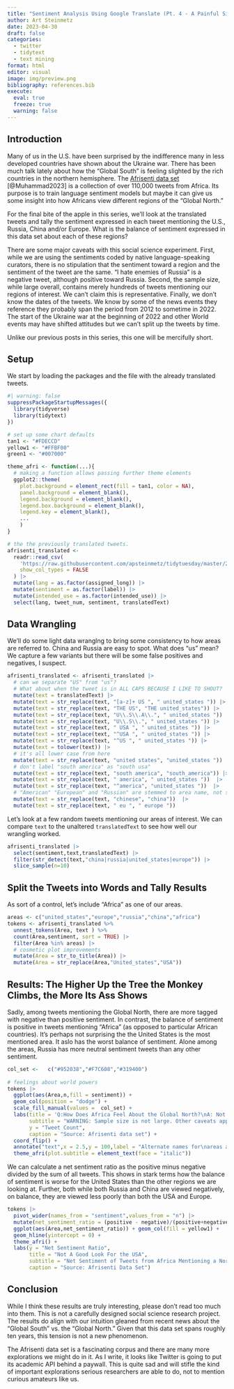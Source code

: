 ```yaml
---
title: "Sentiment Analysis Using Google Translate (Pt. 4 - A Painful Sight)"
author: Art Steinmetz
date: 2023-04-30
draft: false
categories: 
  - twitter
  - tidytext
  - text mining
format: html
editor: visual
image: img/preview.png
bibliography: references.bib
execute: 
  eval: true
  freeze: true
  warning: false
---
```


## Introduction

Many of us in the U.S. have been surprised by the indifference many in less developed countries have shown about the Ukraine war. There has been much talk lately about how the "Global South" is feeling slighted by the rich countries in the northern hemisphere. The [Afrisenti data set](https://arxiv.org/abs/2302.08956) [@Muhammad2023] is a collection of over 110,000 tweets from Africa. Its purpose is to train language sentiment models but maybe it can give us some insight into how Africans view different regions of the "Global North."

For the final bite of the apple in this series, we'll look at the translated tweets and tally the sentiment expressed in each tweet mentioning the U.S., Russia, China and/or Europe. What is the balance of sentiment expressed in this data set about each of these regions?

There are some major caveats with this social science experiment. First, while we are using the sentiments coded by native language-speaking curators, there is no stipulation that the sentiment toward a region and the sentiment of the tweet are the same. "I hate enemies of Russia" is a negative tweet, although positive toward Russia. Second, the sample size, while large overall, contains merely hundreds of tweets mentioning our regions of interest. We can't claim this is representative. Finally, we don't know the dates of the tweets. We know by some of the news events they reference they probably span the period from 2012 to sometime in 2022. The start of the Ukraine war at the beginning of 2022 and other World events may have shifted attitudes but we can't split up the tweets by time.

Unlike our previous posts in this series, this one will be mercifully short.

## Setup

We start by loading the packages and the file with the already translated tweets.

```r
#| warning: false
suppressPackageStartupMessages({
  library(tidyverse)
  library(tidytext)
})

# set up some chart defaults
tan1 <- "#FDECCD"
yellow1 <- "#FFBF00"
green1 <- "#007000"

theme_afri <- function(...){
  # making a function allows passing further theme elements
  ggplot2::theme(
    plot.background = element_rect(fill = tan1, color = NA),
    panel.background = element_blank(),
    legend.background = element_blank(),
    legend.box.background = element_blank(),
    legend.key = element_blank(),
    ...
    ) 
}

# the the previously translated tweets.
afrisenti_translated <-
  readr::read_csv(
    'https://raw.githubusercontent.com/apsteinmetz/tidytuesday/master/2023-02-28_african_language/data/afrisenti_translated.csv',
    show_col_types = FALSE
  ) |>
  mutate(lang = as.factor(assigned_long)) |>
  mutate(sentiment = as.factor(label)) |>
  mutate(intended_use = as.factor(intended_use)) |>
  select(lang, tweet_num, sentiment, translatedText)

```

## Data Wrangling

We'll do some light data wranglng to bring some consistency to how areas are referred to. China and Russia are easy to spot. What does "us" mean? We capture a few variants but there will be some false positives and negatives, I suspect.

```r
afrisenti_translated <- afrisenti_translated |>
  # can we separate "US" from "us"?
  # What about when the tweet is in ALL CAPS BECAUSE I LIKE TO SHOUT?
  mutate(text = translatedText) |>
  mutate(text = str_replace(text, "[a-z]+ US ", " united_states ")) |>
  mutate(text = str_replace(text, "THE US", "THE united_states")) |>
  mutate(text = str_replace(text, "U\\.S\\.A\\.", " united_states ")) |>
  mutate(text = str_replace(text, "U\\.S\\.", " united_states ")) |>
  mutate(text = str_replace(text, " USA ", " united_states ")) |>
  mutate(text = str_replace(text, "^USA ", " united_states ")) |>
  mutate(text = str_replace(text, "^US ", " united_states ")) |>
  mutate(text = tolower(text)) |>
  # it's all lower case from here
  mutate(text = str_replace(text, "united states", "united_states ")) |>
  # don't label "south america" as "south usa"
  mutate(text = str_replace(text, "south america", "south_america")) |>
  mutate(text = str_replace(text, " america", " united_states "))  |> 
  mutate(text = str_replace(text, "^america", "united_states "))  |> 
  # "American" "European" and "Russian" are stemmed to area name, not so Chinese
  mutate(text = str_replace(text, "chinese", "china"))  |> 
  mutate(text = str_replace(text, " eu ", " europe "))
```

Let's look at a few random tweets mentioning our areas of interest. We can compare `text` to the unaltered `translatedText` to see how well our wrangling worked.

```r
afrisenti_translated |> 
  select(sentiment,text,translatedText) |> 
  filter(str_detect(text,"china|russia|united_states|europe")) |> 
  slice_sample(n=10)
```

## Split the Tweets into Words and Tally Results

As sort of a control, let's include "Africa" as one of our areas.

```r
areas <- c("united_states","europe","russia","china","africa")
tokens <- afrisenti_translated %>%  
  unnest_tokens(Area, text ) %>% 
  count(Area,sentiment, sort = TRUE) |>
  filter(Area %in% areas) |> 
  # cosmetic plot improvements
  mutate(Area = str_to_title(Area)) |> 
  mutate(Area = str_replace(Area,"United_states","USA"))
```

## Results: The Higher Up the Tree the Monkey Climbs, the More Its Ass Shows

Sadly, among tweets mentioning the Global North, there are more tagged with negative than positive sentiment. In contrast, the balance of sentiment is positive in tweets mentioning "Africa" (as opposed to particular African countries). It's perhaps not surprising the the United States is the most mentioned area. It aslo has the worst balance of sentiment. Alone among the areas, Russia has more neutral sentiment tweets than any other sentiment.

```r
col_set <-   c("#952038","#F7C608","#319400")
  
# feelings about world powers
tokens |>
  ggplot(aes(Area,n,fill = sentiment)) + 
  geom_col(position = "dodge") + 
  scale_fill_manual(values =  col_set) + 
  labs(title = 'Q:How Does Africa Feel About the Global North?\nA: Not great, but Tweets mentioning Russia are mostly "neutral."',
       subtitle = "WARNING: Sample size is not large. Other caveats apply.",
       y = "Tweet Count",
       caption = "Source: Afrisenti data set") +
  coord_flip() +
  annotate("text",x = 2.5,y = 100,label = "Alternate names for\nareas are combined.\ne.g. EU = Europe") +
  theme_afri(plot.subtitle = element_text(face = "italic"))
```

We can calculate a net sentiment ratio as the positive minus negative divided by the sum of all tweets. This shows in stark terms how the balance of sentiment is worse for the United States than the other regions we are looking at. Further, both while both Russia and China are viewed negatively, on balance, they are viewed less poorly than both the USA and Europe.

```r
tokens |> 
  pivot_wider(names_from = "sentiment",values_from = "n") |> 
  mutate(net_sentiment_ratio = (positive - negative)/(positive+negative+neutral)) |> 
  ggplot(aes(Area,net_sentiment_ratio)) + geom_col(fill = yellow1) + 
  geom_hline(yintercept = 0) + 
  theme_afri() + 
  labs(y = "Net Sentiment Ratio",
       title = "Not A Good Look For the USA",
       subtitle = "Net Sentiment of Tweets from Africa Mentioning a Northern Area or Africa",
       caption = "Source: Afrisenti Data Set")
```

## Conclusion

While I think these results are truly interesting, please don't read too much into them. This is not a carefully designed social science research project. The results do align with our intuition gleaned from recent news about the "Global South" vs. the "Global North." Given that this data set spans roughly ten years, this tension is not a new phenomenon.

The Afrisenti data set is a fascinating corpus and there are many more explorations we might do in it. As I write, it looks like Twitter is going to put its academic API behind a paywall. This is quite sad and will stifle the kind of important explorations serious researchers are able to do, not to mention curious amateurs like us.
